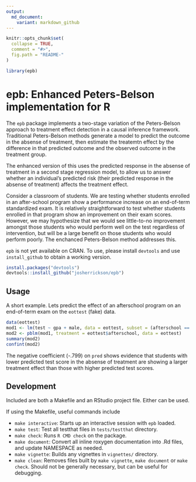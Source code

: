 ```yaml
---
output:
  md_document:
    variant: markdown_github
---
```


<!-- README.md is generated from README.Rmd. Please edit that file -->

```r
knitr::opts_chunk$set(
  collapse = TRUE,
  comment = "#>",
  fig.path = "README-"
)
```

```r
library(epb)
```

# epb: Enhanced Peters-Belson implementation for R

The `epb` package implements a two-stage variation of the Peters-Belson approach to treatment
effect detection in a causal inference framework. Traditional Peters-Belson methods generate a
model to predict the outcome in the absense of treatment, then estimate the treatemtn effect by
the difference in that predicted outcome and the observed outcome in the treatment group.

The enhanced version of this uses the predicted response in the absense of treatment in a
second stage regression model, to allow us to answer whether an individual's predicted risk
(their predicted response in the absense of treatment) affects the treatment effect.

Consider a classroom of students. We are testing whether students enrolled in an after-school
program show a performance increase on an end-of-term standardized exam. It is relatively
straightforward to test whether students enrolled in that program show an improvement on their
exam scores. However, we may hypothesize that we would see little-to-no improvement amongst
those students who would perform well on the test regardless of intervention, but will be a
large benefit on those students who would perform poorly. The enchanced Peters-Belson method
addresses this.

`epb` is not yet available on CRAN. To use, please install `devtools` and use `install_github`
to obtain a working version.

```r
install.packages("devtools")
devtools::install_github("josherrickson/epb")
```

## Usage

A short example. Lets predict the effect of an afterschool program on an end-of-term exam on
the `eottest` (fake) data.

```r
data(eottest)
mod1 <- lm(test ~ gpa + male, data = eottest, subset = (afterschool == 0))
mod2 <- pblm(mod1, treatment = eottest$afterschool, data = eottest)
summary(mod2)
confint(mod2)
```

The negative coefficient (-.799) on `pred` shows evidence that students with lower predicted
test score in the absense of treatment are showing a larger treatment effect than those with
higher predicted test scores.

## Development

Included are both a Makefile and an RStudio project file. Either can be used.

If using the Makefile, useful commands include


- `make interactive`: Starts up an interactive session with `epb` loaded.
- `make test`: Test all testthat files in `tests/testthat` directory.
- `make check`: Runs `R CMD check` on the package.
- `make document`: Convert all inline roxygen documentation into .Rd files, and update
NAMESPACE as needed.
- `make vignette`: Builds any vignettes in `vignettes/` directory.
- `make clean`: Removes files built by `make vignette`, `make document` or `make check`.
Should not be generally necessary, but can be useful for debugging.

